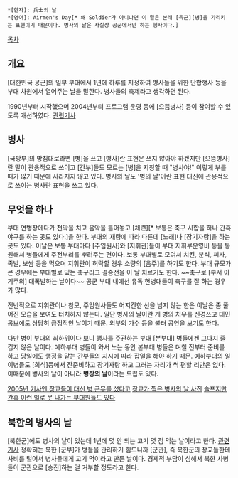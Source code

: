  *[한자]: 兵士의 날
 *[영어]: Airmen's Day[* 왜 Soldier가 아니냐면 이 말은 본래 [육군][병]을 가리키는 표현이기 때문이다. 병사의 날은 사실상 공군에서만 하는 행사이다.]

[[목차]]
== 개요 ==
[대한민국 공군]의 일부 부대에서 1년에 하루를 지정하여 병사들을 위한 단합행사 등을 부대 차원에서 열어주는 날을 말한다. 병사들의 축제라고 생각하면 된다.

1990년부터 시작했으며 2004년부터 프로그램 운영 등에 [으뜸병사] 등이 참여할 수 있도록 개선하였다. [https://kookbang.dema.mil.kr/kookbangWeb/m/view.do?ntt_writ_date=20040412&parent_no=3&bbs_id=BBSMSTR_000000000006 관련기사]
== 병사 ==
[국방부]의 방침대로라면 [병]을 쓰고 [병사]란 표현은 쓰지 않아야 하겠지만 [으뜸병사]란 말이 관용적으로 쓰이고 [간부]들도 모르는 [병]을 지칭할 때 "병사야!" 이렇게 부를 때가 많기 때문에 사라지지 않고 있다. 병사의 날도 '병의 날'이란 표현 대신에 관용적으로 쓰이는 병사란 표현을 쓰고 있다.
== 무엇을 하나 ==
부대 연병장에다가 천막을 치고 음악을 틀어놓고 [체련][* 보통은 축구 시합을 하나 간혹 야구를 하는 곳도 있다.]을 한다. 부대의 재량에 따라 다른데 [노래]나 [장기자랑]을 하는 곳도 있다. 이날은 보통 부대마다 [주임원사]와 [지휘관]들이 부대 지휘부운영비 등을 동원해서 병들에게 주전부리를 뿌려주는 편이다. 보통 부대별로 모여서 치킨, 분식, 피자, 족발, 보쌈 등을 먹으며 지휘관이 허락할 경우 소량의 [음주]를 하기도 한다. 부대 규모가 큰 경우에는 부대별로 있는 축구리그 결승전을 이 날 치르기도 한다. ~~축구로 [부서 이기주의] 대폭발하는 날이다~~ 공군 부대 내에선 유독 헌병대들이 축구를 잘 하는 경우가 많다.

전반적으로 지휘관이나 참모, 주임원사들도 어지간한 선을 넘지 않는 한은 이날은 좀 풀어진 모습을 보여도 터치하지 않는다. 일단 병사의 날이란 게 병의 처우를 신경쓰고 대민공보에도 상당히 긍정적인 날이기 때문. 외부의 가수 등을 불러 공연을 보기도 한다.

다만 병이 부대의 최하위이다 보니 행사를 주관하는 부대 [본부대] 병들에겐 그다지 즐겁지 않은 날이다. 예하부대 병들이 와서 노는 동안 본부대 병들은 며칠 전부터 준비를 하고 당일에도 행정을 맡는 간부들의 지시에 따라 잡일을 해야 하기 때문. 예하부대의 일이병들도 [회식]등에서 잔준비하고 장기자랑 하고 그러는 자리가 썩 편할 리만은 없다. 이때문에 병사의 날이 아니라 '''병장의 날'''이라는 드립도 있다.

[http://news.donga.com/3/all/20050702/8205888/1 2005년 기사엔 장교들이 대신 병 근무를 섰다고]
[http://blog.naver.com/PostView.nhn?blogId=fpdlsqkrtm&logNo=30123225029 장교가 찍은 병사의 날 사진]
[http://m.todayhumor.co.kr/view.php?table=military&no=33990 슬프지만 간혹 이런 일로 못 나가는 부대원들도 있다]
== 북한의 병사의 날 ==
[북한군]에도 병사의 날이 있는데 1년에 몇 안 되는 고기 몇 점 먹는 날이라고 한다. [http://blog.donga.com/nambukstory/archives/15754 관련기사] 정확히는 북한 [군부]가 병들을 관리하기 힘드니까 [군관], 즉 북한군의 장교들한테 사비를 털어서 병사들에게 고기 먹이라고 만든 날이다. 경제적 부담이 심해서 북한 사병들이 군관으로 [승진]하는 걸 거부할 정도라고 한다.
